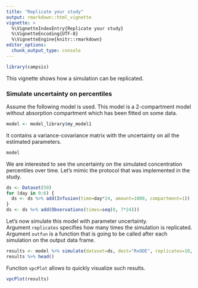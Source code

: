 ```yaml
---
title: "Replicate your study"
output: rmarkdown::html_vignette
vignette: >
  %\VignetteIndexEntry{Replicate your study}
  %\VignetteEncoding{UTF-8}
  %\VignetteEngine{knitr::rmarkdown}
editor_options: 
  chunk_output_type: console
---
```


```r
library(campsis)
```

This vignette shows how a simulation can be replicated.

### Simulate uncertainty on percentiles

Assume the following model is used. This model is a 2-compartment model without absorption compartment which has been fitted on some data.

```r
model <- model_library$my_model1
```

It contains a variance-covariance matrix with the uncertainty on all the estimated parameters.

```r
model
```

We are interested to see the uncertainty on the simulated concentration percentiles over time.
Let's mimic the protocol that was implemented in the study.

```r
ds <- Dataset(50)
for (day in 0:6) {
  ds <- ds %>% add(Infusion(time=day*24, amount=1000, compartment=1))
}
ds <- ds %>% add(Observations(times=seq(0, 7*24)))
```

Let's now simulate this model with parameter uncertainty.  
Argument `replicates` specifies how many times the simulation is replicated.  
Argument `outfun` is a function that is going to be called after each simulation on the output data frame.

```r
results <- model %>% simulate(dataset=ds, dest="RxODE", replicates=10, outfun=~PI(.x, output="Y"), seed=1)
results %>% head()
```

Function `vpcPlot` allows to quickly visualize such results.

```r
vpcPlot(results)
```

